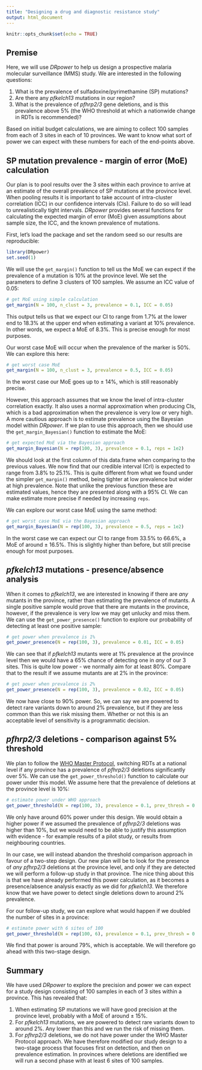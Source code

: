 ```yaml
---
title: "Designing a drug and diagnostic resistance study"
output: html_document
---
```


```r
knitr::opts_chunk$set(echo = TRUE)
```

## Premise

Here, we will use *DRpower* to help us design a prospective malaria molecular surveillance (MMS) study. We are interested in the following questions:

1. What is the prevalence of sulfadoxine/pyrimethamine (SP) mutations?
2. Are there any *pfkelch13* mutations in our region?
3. What is the prevalence of *pfhrp2/3* gene deletions, and is this prevalence above 5% (the WHO threshold at which a nationwide change in RDTs is recommended)?

Based on initial budget calculations, we are aiming to collect 100 samples from each of 3 sites in each of 10 provinces. We want to know what sort of power we can expect with these numbers for each of the end-points above.

## SP mutation prevalence - margin of error (MoE) calculation

Our plan is to pool results over the 3 sites within each province to arrive at an estimate of the overall prevalence of SP mutations at the province level. When pooling results it is important to take account of intra-cluster correlation (ICC) in our confidence intervals (CIs). Failure to do so will lead to unrealistically tight intervals. *DRpower* provides several functions for calculating the expected margin of error (MoE) given assumptions about sample size, the ICC, and the known prevalence of mutations.

First, let's load the package and set the random seed so our results are reproducible:

```r
library(DRpower)
set.seed(1)
```

We will use the `get_margin()` function to tell us the MoE we can expect if the prevalence of a mutation is 10% at the province level. We set the parameters to define 3 clusters of 100 samples. We assume an ICC value of 0.05:

```r
# get MoE using simple calculation
get_margin(N = 100, n_clust = 3, prevalence = 0.1, ICC = 0.05)
```

This output tells us that we expect our CI to range from 1.7% at the lower end to 18.3% at the upper end when estimating a variant at 10% prevalence. In other words, we expect a MoE of 8.3%. This is precise enough for most purposes.

Our worst case MoE will occur when the prevalence of the marker is 50%. We can explore this here:

```r
# get worst case MoE
get_margin(N = 100, n_clust = 3, prevalence = 0.5, ICC = 0.05)
```

In the worst case our MoE goes up to $\pm$ 14%, which is still reasonably precise.

However, this approach assumes that we know the level of intra-cluster correlation exactly. It also uses a normal approximation when producing CIs, which is a bad approximation when the prevalence is very low or very high. A more cautious approach is to estimate prevalence using the Bayesian model within *DRpower*. If we plan to use this approach, then we should use the `get_margin_Bayesian()` function to estimate the MoE:

```r
# get expected MoE via the Bayesian approach
get_margin_Bayesian(N = rep(100, 3), prevalence = 0.1, reps = 1e2)
```

We should look at the first column of this data.frame when comparing to the previous values. We now find that our credible interval (CrI) is expected to range from 3.8% to 25.1%. This is quite different from what we found under the simpler `get_margin()` method, being tighter at low prevalence but wider at high prevalence. Note that unlike the previous function these are estimated values, hence they are presented along with a 95% CI. We can make estimate more precise if needed by increasing `reps`.

We can explore our worst case MoE using the same method:

```r
# get worst case MoE via the Bayesian approach
get_margin_Bayesian(N = rep(100, 3), prevalence = 0.5, reps = 1e2)
```

In the worst case we can expect our CI to range from 33.5% to 66.6%, a MoE of around $\pm$ 16.5%. This is slightly higher than before, but still precise enough for most purposes.

## *pfkelch13* mutations - presence/absence analysis

When it comes to *pfkelch13*, we are interested in knowing if there are *any* mutants in the province, rather than estimating the prevalence of mutants. A single positive sample would prove that there are mutants in the province, however, if the prevalence is very low we may get unlucky and miss them. We can use the `get_power_presence()` function to explore our probability of detecting at least one positive sample:

```r
# get power when prevalence is 1%
get_power_presence(N = rep(100, 3), prevalence = 0.01, ICC = 0.05)
```

We can see that if *pfkelch13* mutants were at 1% prevalence at the province level then we would have a 65% chance of detecting one in *any* of our 3 sites. This is quite low power - we normally aim for at least 80%. Compare that to the result if we assume mutants are at 2% in the province:

```r
# get power when prevalence is 2%
get_power_presence(N = rep(100, 3), prevalence = 0.02, ICC = 0.05)
```

We now have close to 90% power. So, we can say we are powered to detect rare variants down to around 2% prevalence, but if they are less common than this we risk missing them. Whether or not this is an acceptable level of sensitivity is a programmatic decision.

## *pfhrp2/3* deletions - comparison against 5% threshold

We plan to follow the [WHO Master Protocol](https://iris.who.int/bitstream/handle/10665/331197/9789240002050-eng.pdf), switching RDTs at a national level if any province has a prevalence of *pfhrp2/3* deletions significantly over 5%. We can use the `get_power_threshold()` function to calculate our power under this model. We assume here that the prevalence of deletions at the province level is 10%:

```r
# estimate power under WHO approach
get_power_threshold(N = rep(100, 3), prevalence = 0.1, prev_thresh = 0.05, ICC = 0.05, reps = 1e3)
```

We only have around 60% power under this design. We would obtain a higher power if we assumed the prevalence of *pfhrp2/3* deletions was higher than 10%, but we would need to be able to justify this assumption with evidence - for example results of a pilot study, or results from neighbouring countries.

In our case, we will instead abandon the threshold comparison approach in favour of a two-step design. Our new plan will be to look for the presence of *any* *pfhrp2/3* deletions at the province level, and only if they are detected we will perform a follow-up study in that province. The nice thing about this is that we have already performed this power calculation, as it becomes a presence/absence analysis exactly as we did for *pfkelch13*. We therefore know that we have power to detect single deletions down to around 2% prevalence.

For our follow-up study, we can explore what would happen if we doubled the number of sites in a province:

```r
# estimate power with 6 sites of 100
get_power_threshold(N = rep(100, 6), prevalence = 0.1, prev_thresh = 0.05, ICC = 0.05, reps = 1e3)
```

We find that power is around 79%, which is acceptable. We will therefore go ahead with this two-stage design.

## Summary

We have used *DRpower* to explore the precision and power we can expect for a study design consisting of 100 samples in each of 3 sites within a province. This has revealed that:

1. When estimating SP mutations we will have good precision at the province level, probably with a MoE of around $\pm$ 15%.
2. For *pfkelch13* mutations, we are powered to detect rare variants down to around 2%. Any lower than this and we run the risk of missing them.
3. For *pfhrp2/3* deletions, we do not have power under the WHO Master Protocol approach. We have therefore modified our study design to a two-stage process that focuses first on detection, and then on prevalence estimation. In provinces where deletions are identified we will run a second phase with at least 6 sites of 100 samples.


